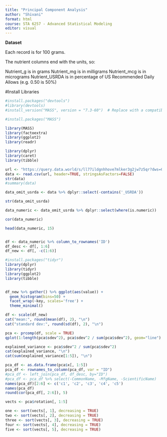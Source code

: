 ```yaml
---
title: "Principal Component Analysis"
author: "Shivani"
format: html
course: STA 6257 - Advanced Statistical Modeling
editor: visual
---
```


**Dataset**

Each record is for 100 grams.

The nutrient columns end with the units, so:

Nutrient_g is in grams Nutrient_mg is in milligrams Nutrient_mcg is in micrograms Nutrient_USRDA is in percentage of US Recommended Daily Allows (e.g. 0.50 is 50%)

#Install Libraries

```r
#install.packages("devtools")
#library(devtools)
#install_version("MASS", version = "7.3-60")  # Replace with a compatible version

#install.packages("MASS")
```

```r
library(MASS)
library(factoextra)
library(ggplot2)
library(readr)

library(dplyr)
library(caret)
library(tibble)

url <- "https://query.data.world/s/ll77ildgnhhove7mlker3g2jw7z5qr?dws=00000"
data <- read.csv(url, header=TRUE, stringsAsFactors=FALSE)
str(data)
#summary(data)

data_omit_usrda <- data %>% dplyr::select(-contains('_USRDA'))

str(data_omit_usrda)

data_numeric <- data_omit_usrda %>% dplyr::select(where(is.numeric))

cor(data_numeric)

head(data_numeric, 15)


df <- data_numeric %>% column_to_rownames('ID')
df_desc <- df[, 1:6]
df_new <- df[, -c(1:6)]


```

```r
#install.packages("tidyr")
library(dplyr)
library(tidyr)
library(ggplot2)
library(tibble)


df_new %>% gather() %>% ggplot(aes(value)) + 
  geom_histogram(bins=50) + 
  facet_wrap(~key, scales='free') + 
  theme_minimal()
```

```r
df <- scale(df_new)
cat("mean:", round(mean(df), 2), "\n")
cat("standard dev:", round(sd(df), 2), "\n")

```
```r
pca <- prcomp(df, scale = TRUE)
qplot(1:length(pca$sdev^2), pca$sdev^2 / sum(pca$sdev^2), geom="line")

explained_variance <- pca$sdev^2 / sum(pca$sdev^2)
cat(explained_variance, "\n")
cat(sum(explained_variance[1:5]), "\n")


```

```r
pca_df <- as.data.frame(pca$x[, 1:5])
pca_df <- rownames_to_column(pca_df, var = "ID")
#pca_df <- left_join(pca_df, df_desc, by="ID")
#pca_df <- pca_df %>% select(-CommonName, -MfgName, -ScientificName)
names(pca_df)[2:6] <- c('c1', 'c2', 'c3', 'c4', 'c5')
names(pca_df)
round(cor(pca_df[, 2:6]), 5)

```

```r
vects <- pca$rotation[, 1:5]

one <- sort(vects[, 1], decreasing = TRUE)
two <- sort(vects[, 2], decreasing = TRUE)
three <- sort(vects[, 3], decreasing = TRUE)
four <- sort(vects[, 4], decreasing = TRUE)
five <- sort(vects[, 5], decreasing = TRUE)

```






